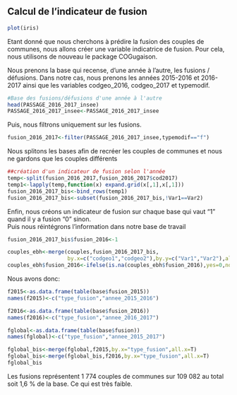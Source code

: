 
## Calcul de l'indicateur de fusion

```r
plot(iris)
```

Etant donné que nous cherchons à prédire la fusion des couples de communes, nous allons créer une variable indicatrice de fusion.
Pour cela, nous utilisons de nouveau le package COGugaison.

Nous prenons la base qui recense, d'une année à l'autre, les fusions / défusions.
Dans notre cas, nous prenons les années 2015-2016 et 2016-2017 ainsi que les variables codgeo_2016, codgeo_2017 et typemodif.

```r
#Base des fusions/défusions d'une année à l'autre
head(PASSAGE_2016_2017_insee)
PASSAGE_2016_2017_insee<-PASSAGE_2016_2017_insee
```

Puis, nous filtrons uniquement sur les fusions.

```r
fusion_2016_2017<-filter(PASSAGE_2016_2017_insee,typemodif=="f")
```

Nous splitons les bases afin de recréer les couples de communes et nous ne gardons que les couples différents 

```r
##création d'un indicateur de fusion selon l'année
temp<-split(fusion_2016_2017,fusion_2016_2017$cod2017)
temp1<-lapply(temp,function(x) expand.grid(x[,1],x[,1]))
fusion_2016_2017_bis<-bind_rows(temp1)
fusion_2016_2017_bis<-subset(fusion_2016_2017_bis,!Var1==Var2)
```

Enfin, nous créons un indicateur de fusion sur chaque base qui vaut "1" quand il y a fusion "0" sinon.  
Puis nous réintégrons l'information dans notre base de travail

```r
fusion_2016_2017_bis$fusion_2016<-1

couples_ebh<-merge(couples,fusion_2016_2017_bis,
                   by.x=c("codgeo1","codgeo2"),by.y=c("Var1","Var2"),all.x=T)
couples_ebh$fusion_2016<-ifelse(is.na(couples_ebh$fusion_2016),yes=0,no=couples_ebh$fusion_2016)
```

Nous avons donc:

```r
f2015<-as.data.frame(table(base$fusion_2015))
names(f2015)<-c("type_fusion","annee_2015_2016")

f2016<-as.data.frame(table(base$fusion_2016))
names(f2016)<-c("type_fusion","annee_2016_2017")

fglobal<-as.data.frame(table(base$fusion))
names(fglobal)<-c("type_fusion","annee_2015_2017")

fglobal_bis<-merge(fglobal,f2015,by.x="type_fusion",all.x=T)
fglobal_bis<-merge(fglobal_bis,f2016,by.x="type_fusion",all.x=T)
fglobal_bis

```

Les fusions représentent 1 774 couples de communes sur 109 082 au total soit 1,6 % de la base. Ce qui est très faible.  
